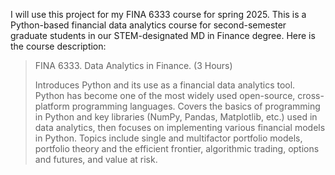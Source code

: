 I will use this project for my FINA 6333 course for spring 2025.
This is a Python-based financial data analytics course for second-semester graduate students in our STEM-designated MD in Finance degree.
Here is the course description:

> FINA 6333. Data Analytics in Finance. (3 Hours)
> 
> Introduces Python and its use as a financial data analytics tool.
> Python has become one of the most widely used open-source, cross-platform programming languages.
> Covers the basics of programming in Python and key libraries (NumPy, Pandas, Matplotlib, etc.) used in data analytics, then focuses on implementing various financial models in Python.
> Topics include single and multifactor portfolio models, portfolio theory and the efficient frontier, algorithmic trading, options and futures, and value at risk. 